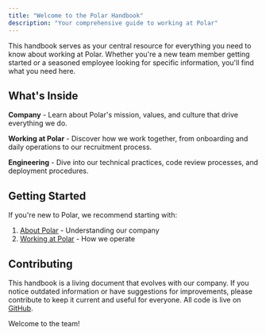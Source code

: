 ```yaml
---
title: "Welcome to the Polar Handbook"
description: "Your comprehensive guide to working at Polar"
---
```


This handbook serves as your central resource for everything you need to know about working at Polar. Whether you're a new team member getting started or a seasoned employee looking for specific information, you'll find what you need here.

## What's Inside

**Company** - Learn about Polar's mission, values, and culture that drive everything we do.

**Working at Polar** - Discover how we work together, from onboarding and daily operations to our recruitment process.

**Engineering** - Dive into our technical practices, code review processes, and deployment procedures.

## Getting Started

If you're new to Polar, we recommend starting with:
1. [About Polar](/company/about-polar) - Understanding our company
2. [Working at Polar](/working-at-polar/introduction) - How we operate

## Contributing

This handbook is a living document that evolves with our company. If you notice outdated information or have suggestions for improvements, please contribute to keep it current and useful for everyone. All code is live on [GitHub](https://github.com/polarsource/handbook).

Welcome to the team!
